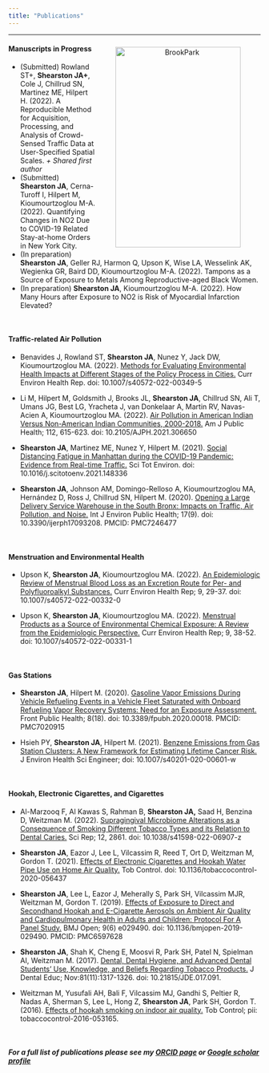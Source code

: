 ```yaml
---
title: "Publications"
---
```

***

<p style="text-align:center;"><img src="images/Jenni_and_Tiger.png" alt="BrookPark" Align="right" width="250" height="400" HSPACE="40" VSPACE="10">
</p>

#### Manuscripts in Progress
* (Submitted) Rowland ST+, **Shearston JA+**, Cole J, Chillrud SN, Martinez ME, Hilpert H. (2022). A Reproducible Method for Acquisition, Processing, and Analysis of Crowd-Sensed Traffic Data at User-Specified Spatial Scales. *+ Shared first author*
* (Submitted) **Shearston JA**, Cerna-Turoff I, Hilpert M, Kioumourtzoglou M-A. (2022). Quantifying Changes in NO2 Due to COVID-19 Related Stay-at-home Orders in New York City.
* (In preparation) **Shearston JA**, Geller RJ, Harmon Q, Upson K, Wise LA, Wesselink AK, Wegienka GR, Baird DD, Kioumourtzoglou M-A. (2022). Tampons as a Source of Exposure to Metals Among Reproductive-aged Black Women. 
* (In preparation) **Shearston JA**, Kioumourtzoglou M-A. (2022). How Many Hours after Exposure to NO2 is Risk of Myocardial Infarction Elevated?

<br>

#### Traffic-related Air Pollution

* Benavides J, Rowland ST, **Shearston JA**, Nunez Y, Jack DW, Kioumourtzoglou MA. (2022). [Methods for Evaluating Environmental Health Impacts at Different Stages of the Policy Process in Cities.](https://pubmed.ncbi.nlm.nih.gov/35389203/) Curr Environ Health Rep. doi: 10.1007/s40572-022-00349-5

* Li M, Hilpert M, Goldsmith J, Brooks JL, **Shearston JA**, Chillrud SN, Ali T, Umans JG, Best LG, Yracheta J, van Donkelaar A, Martin RV, Navas-Acien A, Kioumourtzoglou MA. (2022). [Air Pollution in American Indian Versus Non-American Indian Communities, 2000-2018.](https://pubmed.ncbi.nlm.nih.gov/35319962/) Am J Public Health; 112, 615-623. doi: 10.2105/AJPH.2021.306650

* **Shearston JA**, Martinez ME, Nunez Y, Hilpert M. (2021). [Social Distancing Fatigue in Manhattan during the COVID-19 Pandemic: Evidence from Real-time Traffic.](Social Distancing Fatigue in Manhattan during the COVID-19 Pandemic: Evidence from Real-time Traffic.) Sci Tot Environ. doi: 10.1016/j.scitotoenv.2021.148336

* **Shearston JA**, Johnson AM, Domingo-Relloso A, Kioumourtzoglou MA, Hernández D, Ross J, Chillrud SN, Hilpert M. (2020). [Opening a Large Delivery Service Warehouse in the South Bronx: Impacts on Traffic, Air Pollution, and Noise.](https://www.mdpi.com/1660-4601/17/9/3208) Int J Environ Public Health; 17(9). doi: 10.3390/ijerph17093208. PMCID: PMC7246477 

<br>

#### Menstruation and Environmental Health

* Upson K, **Shearston JA**, Kioumourtzoglou MA. (2022). [An Epidemiologic Review of Menstrual Blood Loss as an Excretion Route for Per- and Polyfluoroalkyl Substances.](https://pubmed.ncbi.nlm.nih.gov/35267175/) Curr Environ Health Rep; 9, 29-37. doi: 10.1007/s40572-022-00332-0

* Upson K, **Shearston JA**, Kioumourtzoglou MA. (2022). [Menstrual Products as a Source of Environmental Chemical Exposure: A Review from the Epidemiologic Perspective.](https://pubmed.ncbi.nlm.nih.gov/35302185/) Curr Environ Health Rep; 9, 38-52. doi: 10.1007/s40572-022-00331-1

<br>

#### Gas Stations

* **Shearston JA**, Hilpert M. (2020). [Gasoline Vapor Emissions During Vehicle Refueling Events in a Vehicle Fleet Saturated with Onboard Refueling Vapor Recovery Systems: Need for an Exposure Assessment.](https://pubmed.ncbi.nlm.nih.gov/32117853/) Front Public Health; 8(18). doi: 10.3389/fpubh.2020.00018. PMCID: PMC7020915

* Hsieh PY, **Shearston JA**, Hilpert M. (2021). [Benzene Emissions from Gas Station Clusters: A New Framework for Estimating Lifetime Cancer Risk.](https://pubmed.ncbi.nlm.nih.gov/34150235/) J Environ Health Sci Engineer; doi: 10.1007/s40201-020-00601-w

<br>

#### Hookah, Electronic Cigarettes, and Cigarettes

* Al-Marzooq F, Al Kawas S, Rahman B, **Shearston JA,** Saad H, Benzina D, Weitzman M. (2022). [Supragingival Microbiome Alterations as a Consequence of Smoking Different Tobacco Types and its Relation to Dental Caries.](https://www.nature.com/articles/s41598-022-06907-z) Sci Rep; 12, 2861. doi: 10.1038/s41598-022-06907-z

* **Shearston JA**, Eazor J, Lee L, Vilcassim R, Reed T, Ort D, Weitzman M, Gordon T. (2021). [Effects of Electronic Cigarettes and Hookah Water Pipe Use on Home Air Quality.](https://pubmed.ncbi.nlm.nih.gov/34021062/) Tob Control. doi: 10.1136/tobaccocontrol-2020-056437 

* **Shearston JA**, Lee L, Eazor J, Meherally S, Park SH, Vilcassim MJR, Weitzman M, Gordon T. (2019). [Effects of Exposure to Direct and Secondhand Hookah and E-Cigarette Aerosols on Ambient Air Quality and Cardiopulmonary Health in Adults and Children: Protocol For A Panel Study.](https://pubmed.ncbi.nlm.nih.gov/31239307/) BMJ Open; 9(6) e029490. doi: 10.1136/bmjopen-2019-029490. PMCID: PMC6597628

* **Shearston JA**, Shah K, Cheng E, Moosvi R, Park SH, Patel N, Spielman AI, Weitzman M. (2017). [Dental, Dental Hygiene, and Advanced Dental Students’ Use, Knowledge, and Beliefs Regarding Tobacco Products.](https://www.ncbi.nlm.nih.gov/pubmed/29093145) J Dental Educ; Nov:81(11):1317-1326. doi: 10.21815/JDE.017.091.  

* Weitzman M, Yusufali AH, Bali F, Vilcassim MJ, Gandhi S, Peltier R, Nadas A, Sherman S, Lee L, Hong Z, **Shearston JA**, Park SH, Gordon T. (2016). [Effects of hookah smoking on indoor air quality.](https://www.ncbi.nlm.nih.gov/pubmed/27798320) Tob Control; pii: tobaccocontrol-2016-053165.  

<br>

#### ***For a full list of publications please see my [ORCID page](https://orcid.org/0000-0002-3277-9958) or [Google scholar profile](https://scholar.google.com/citations?hl=en&user=eHtRF7EAAAAJ)***

<br>




